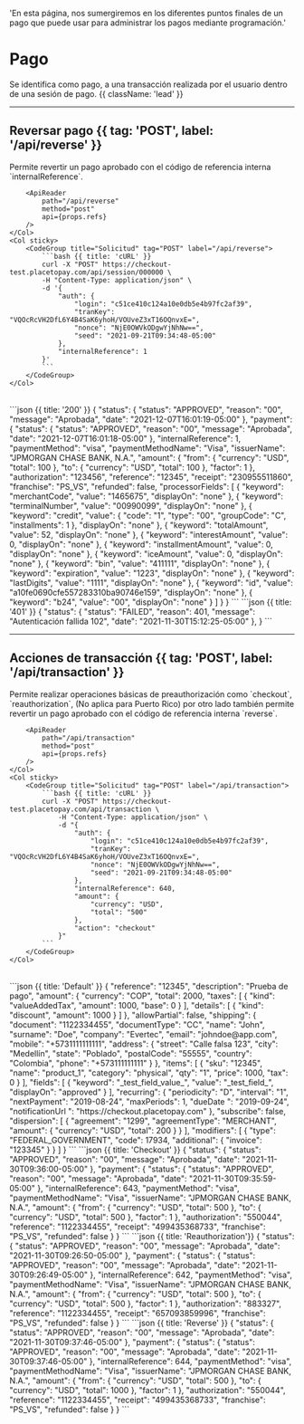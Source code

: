   'En esta página, nos sumergiremos en los diferentes puntos finales de un pago que puede usar para administrar los pagos mediante programación.'


# Pago

Se identifica como pago, a una transacción realizada por el usuario dentro de una sesión de pago. {{ className: 'lead' }}

---

## Reversar pago {{ tag: 'POST', label: '/api/reverse' }}

<Row>
    <Col>
        Permite revertir un pago aprobado con el código de referencia interna `internalReference`.

        <ApiReader
            path="/api/reverse"
            method="post"
            api={props.refs}
        />
    </Col>
    <Col sticky>
        <CodeGroup title="Solicitud" tag="POST" label="/api/reverse">
            ```bash {{ title: 'cURL' }}
            curl -X "POST" https://checkout-test.placetopay.com/api/session/000000 \
            -H "Content-Type: application/json" \
            -d '{
                "auth": {
                    "login": "c51ce410c124a10e0db5e4b97fc2af39",
                    "tranKey": "VQOcRcVH2DfL6Y4B4SaK6yhoH/VOUveZ3xT16OQnvxE=",
                    "nonce": "NjE0OWVkODgwYjNhNw==",
                    "seed": "2021-09-21T09:34:48-05:00"
                },
                "internalReference": 1
            }'
            ```
        </CodeGroup>
    </Col>
</Row>

<Row>
    <Col>
        <ApiReader
            path="/api/reverse"
            method="post"
            type="response"
            api={props.refs}
        />
    </Col>
    <Col sticky>
        <br />
        <CodeGroup title="Respuesta">
            ```json {{ title: '200' }}
            {
                "status": {
                    "status": "APPROVED",
                    "reason": "00",
                    "message": "Aprobada",
                    "date": "2021-12-07T16:01:19-05:00"
                },
                "payment": {
                    "status": {
                    "status": "APPROVED",
                    "reason": "00",
                    "message": "Aprobada",
                    "date": "2021-12-07T16:01:18-05:00"
                    },
                    "internalReference": 1,
                    "paymentMethod": "visa",
                    "paymentMethodName": "Visa",
                    "issuerName": "JPMORGAN CHASE BANK, N.A.",
                    "amount": {
                    "from": {
                        "currency": "USD",
                        "total": 100
                    },
                    "to": {
                        "currency": "USD",
                        "total": 100
                    },
                    "factor": 1
                    },
                    "authorization": "123456",
                    "reference": "12345",
                    "receipt": "230955511860",
                    "franchise": "PS_VS",
                    "refunded": false,
                    "processorFields": [
                    {
                        "keyword": "merchantCode",
                        "value": "1465675",
                        "displayOn": "none"
                    },
                    {
                        "keyword": "terminalNumber",
                        "value": "00990099",
                        "displayOn": "none"
                    },
                    {
                        "keyword": "credit",
                        "value": {
                        "code": "1",
                        "type": "00",
                        "groupCode": "C",
                        "installments": 1
                        },
                        "displayOn": "none"
                    },
                    {
                        "keyword": "totalAmount",
                        "value": 52,
                        "displayOn": "none"
                    },
                    {
                        "keyword": "interestAmount",
                        "value": 0,
                        "displayOn": "none"
                    },
                    {
                        "keyword": "installmentAmount",
                        "value": 0,
                        "displayOn": "none"
                    },
                    {
                        "keyword": "iceAmount",
                        "value": 0,
                        "displayOn": "none"
                    },
                    {
                        "keyword": "bin",
                        "value": "411111",
                        "displayOn": "none"
                    },
                    {
                        "keyword": "expiration",
                        "value": "1223",
                        "displayOn": "none"
                    },
                    {
                        "keyword": "lastDigits",
                        "value": "1111",
                        "displayOn": "none"
                    },
                    {
                        "keyword": "id",
                        "value": "a10fe0690cfe557283310ba90746e159",
                        "displayOn": "none"
                    },
                    {
                        "keyword": "b24",
                        "value": "00",
                        "displayOn": "none"
                    }
                    ]
                }
            }
            ```
            ```json {{ title: '401' }}
            {
                "status": {
                    "status": "FAILED",
                    "reason": 401,
                    "message": "Autenticación fallida 102",
                    "date": "2021-11-30T15:12:25-05:00"
                },
            }
            ```
        </CodeGroup>
    </Col>
</Row>

---

## Acciones de transacción {{ tag: 'POST', label: '/api/transaction' }}

<Row>
    <Col>
        Permite realizar operaciones básicas de preauthorización como `checkout`, `reauthorization`, (No aplica para Puerto Rico) por otro lado también permite revertir un pago aprobado con el código de referencia interna `reverse`.

        <ApiReader
            path="/api/transaction"
            method="post"
            api={props.refs}
        />
    </Col>
    <Col sticky>
        <CodeGroup title="Solicitud" tag="POST" label="/api/transaction">
            ```bash {{ title: 'cURL' }}
            curl -X "POST" https://checkout-test.placetopay.com/api/transaction \
                -H "Content-Type: application/json" \
                -d "{
                    "auth": {
                        "login": "c51ce410c124a10e0db5e4b97fc2af39",
                        "tranKey": "VQOcRcVH2DfL6Y4B4SaK6yhoH/VOUveZ3xT16OQnvxE=",
                        "nonce": "NjE0OWVkODgwYjNhNw==",
                        "seed": "2021-09-21T09:34:48-05:00"
                    },
                    "internalReference": 640,
                    "amount": {
                        "currency": "USD",
                        "total": "500"
                    },
                    "action": "checkout"
                }"
            ```
        </CodeGroup>
    </Col>
</Row>

<Row>
    <Col>
        <ApiReader
            path="/api/transaction"
            method="post"
            type="response"
            api={props.refs}
        />
    </Col>
    <Col sticky>
        <br />
        <CodeGroup title="Respuesta">
            ```json {{ title: 'Default' }}
            {
                "reference": "12345",
                "description": "Prueba de pago",
                "amount": {
                    "currency": "COP",
                    "total": 2000,
                    "taxes": [
                    {
                        "kind": "valueAddedTax",
                        "amount": 1000,
                        "base": 0
                    }
                    ],
                    "details": [
                    {
                        "kind": "discount",
                        "amount": 1000
                    }
                    ]
                },
                "allowPartial": false,
                "shipping": {
                    "document": "1122334455",
                    "documentType": "CC",
                    "name": "John",
                    "surname": "Doe",
                    "company": "Evertec",
                    "email": "johndoe@app.com",
                    "mobile": "+5731111111111",
                    "address": {
                    "street": "Calle falsa 123",
                    "city": "Medellín",
                    "state": "Poblado",
                    "postalCode": "55555",
                    "country": "Colombia",
                    "phone": "+573111111111"
                    }
                },
                "items": [
                    {
                    "sku": "12345",
                    "name": "product_1",
                    "category": "physical",
                    "qty": "1",
                    "price": 1000,
                    "tax": 0
                    }
                ],
                "fields": [
                    {
                    "keyword": "_test_field_value_",
                    "value": "_test_field_",
                    "displayOn": "approved"
                    }
                ],
                "recurring": {
                    "periodicity": "D",
                    "interval": "1",
                    "nextPayment": "2019-08-24",
                    "maxPeriods": 1,
                    "dueDate ": "2019-09-24",
                    "notificationUrl ": "https://checkout.placetopay.com"
                },
                "subscribe": false,
                "dispersion": [
                    {
                    "agreement": "1299",
                    "agreementType": "MERCHANT",
                    "amount": {
                        "currency": "USD",
                        "total": 200
                    }
                    }
                ],
                "modifiers": [
                    {
                    "type": "FEDERAL_GOVERNMENT",
                    "code": 17934,
                    "additional": {
                        "invoice": "123345"
                    }
                    }
                ]
            }
            ```
            ```json {{ title: 'Checkout' }}
            {
                "status": {
                    "status": "APPROVED",
                    "reason": "00",
                    "message": "Aprobada",
                    "date": "2021-11-30T09:36:00-05:00"
                },
                "payment": {
                    "status": {
                    "status": "APPROVED",
                    "reason": "00",
                    "message": "Aprobada",
                    "date": "2021-11-30T09:35:59-05:00"
                    },
                    "internalReference": 643,
                    "paymentMethod": "visa",
                    "paymentMethodName": "Visa",
                    "issuerName": "JPMORGAN CHASE BANK, N.A.",
                    "amount": {
                    "from": {
                        "currency": "USD",
                        "total": 500
                    },
                    "to": {
                        "currency": "USD",
                        "total": 500
                    },
                    "factor": 1
                    },
                    "authorization": "550044",
                    "reference": "1122334455",
                    "receipt": "499435368733",
                    "franchise": "PS_VS",
                    "refunded": false
                }
            }
            ```
            ```json {{ title: 'Reauthorization'}}
            {
                "status": {
                    "status": "APPROVED",
                    "reason": "00",
                    "message": "Aprobada",
                    "date": "2021-11-30T09:26:50-05:00"
                },
                "payment": {
                    "status": {
                    "status": "APPROVED",
                    "reason": "00",
                    "message": "Aprobada",
                    "date": "2021-11-30T09:26:49-05:00"
                    },
                    "internalReference": 642,
                    "paymentMethod": "visa",
                    "paymentMethodName": "Visa",
                    "issuerName": "JPMORGAN CHASE BANK, N.A.",
                    "amount": {
                    "from": {
                        "currency": "USD",
                        "total": 500
                    },
                    "to": {
                        "currency": "USD",
                        "total": 500
                    },
                    "factor": 1
                    },
                    "authorization": "883327",
                    "reference": "1122334455",
                    "receipt": "657093859996",
                    "franchise": "PS_VS",
                    "refunded": false
                }
            }
            ```
            ```json {{ title: 'Reverse' }}
            {
                "status": {
                    "status": "APPROVED",
                    "reason": "00",
                    "message": "Aprobada",
                    "date": "2021-11-30T09:37:46-05:00"
                },
                "payment": {
                    "status": {
                    "status": "APPROVED",
                    "reason": "00",
                    "message": "Aprobada",
                    "date": "2021-11-30T09:37:46-05:00"
                    },
                    "internalReference": 644,
                    "paymentMethod": "visa",
                    "paymentMethodName": "Visa",
                    "issuerName": "JPMORGAN CHASE BANK, N.A.",
                    "amount": {
                    "from": {
                        "currency": "USD",
                        "total": 500
                    },
                    "to": {
                        "currency": "USD",
                        "total": 1000
                    },
                    "factor": 1
                    },
                    "authorization": "550044",
                    "reference": "1122334455",
                    "receipt": "499435368733",
                    "franchise": "PS_VS",
                    "refunded": false
                }
            }
            ```
        </CodeGroup>
    </Col>
</Row>